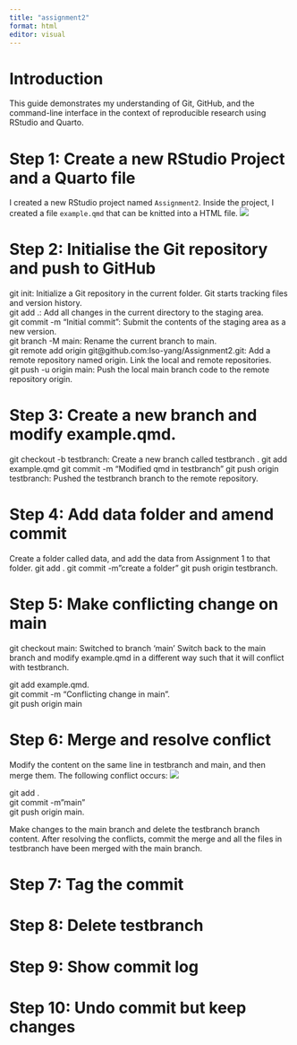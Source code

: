 ```yaml
---
title: "assignment2"
format: html
editor: visual
---
```


# Introduction

This guide demonstrates my understanding of Git, GitHub, and the command-line interface in the context of reproducible research using RStudio and Quarto.

# Step 1: Create a new RStudio Project and a Quarto file

I created a new RStudio project named `Assignment2`.
Inside the project, I created a file `example.qmd` that can be knitted into a HTML file. ![](images/HTML_file.jpg)

# Step 2: Initialise the Git repository and push to GitHub

git init: Initialize a Git repository in the current folder. Git starts tracking files and version history.   
git add .: Add all changes in the current directory to the staging area.  
git commit -m "Initial commit": Submit the contents of the staging area as a new version.  
git branch -M main: Rename the current branch to main.   
git remote add origin git\@github.com:Iso-yang/Assignment2.git: Add a remote repository named origin. Link the local and remote repositories.  
git push -u origin main: Push the local main branch code to the remote repository origin.

# Step 3: Create a new branch and modify example.qmd.

git checkout -b testbranch: Create a new branch called testbranch . git add example.qmd git commit -m "Modified qmd in testbranch" git push origin testbranch: Pushed the testbranch branch to the remote repository.

# Step 4: Add data folder and amend commit

Create a folder called data, and add the data from Assignment 1 to that folder. git add . git commit -m"create a folder" git push origin testbranch.


# Step 5: Make conflicting change on main

git checkout main:  Switched to branch 'main'
Switch back to the main branch and modify example.qmd in a different way such that it will conflict with testbranch.

git add example.qmd.  
git commit -m "Conflicting change in main".  
git push origin main



# Step 6: Merge and resolve conflict

Modify the content on the same line in testbranch and main, and then merge them. The following conflict occurs:
![](images/conflict.jpg) 

git add .  
git commit -m"main"   
git push origin main. 

Make changes to the main branch and delete the testbranch branch content. After resolving the conflicts, commit the merge and all the files in testbranch have been merged with the main branch.



# Step 7: Tag the commit

# Step 8: Delete testbranch

# Step 9: Show commit log

# Step 10: Undo commit but keep changes
